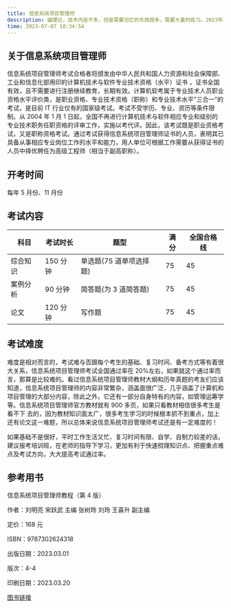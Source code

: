 ```yaml
---
title: 信息系统项目管理师
description: 偏理论，技术内容不多，但是需要记忆的东西很多，需要大量的练习。2023年3月份教材刚刚改版。
time: 2023-07-07 10:34:54
---
```


## 关于信息系统项目管理师

信息系统项目管理师考试合格者将颁发由中华人民共和国人力资源和社会保障部、工业和信息化部用印的计算机技术与软件专业技术资格（水平）证书 ，证书全国有效，且不需要进行注册继续教育，长期有效。计算机软考属于专业技术人员职业资格水平评价类，是职业资格、专业技术资格（职称）和专业技术水平"三合一"的考试，是目前 IT 行业仅有的国家级考试。考试不受学历、专业、资历等条件限制。从 2004 年 1 月 1 日起，全国不再进行计算机技术与软件相应专业和级别的专业技术职务任职资格的评审工作，实施以考代评。因此，该考试既是职业资格考试，又是职称资格考试。通过考试获得信息系统项目管理师证书的人员，表明其已具备从事相应专业岗位工作的水平和能力，用人单位可根据工作需要从获得证书的人员中择优聘任为高级工程师（相当于副高职称）。

## 开考时间

每年 5 月份、11 月份

## 考试内容

| 科目     | 考试时长 | 题型                    | 满分 | 全国合格线 |
| -------- | -------- | ----------------------- | ---- | ---------- |
| 综合知识 | 150 分钟 | 单选题(75 道单项选择题) | 75   | 45         |
| 案例分析 | 90 分钟  | 简答题(为 3 道简答题)   | 75   | 45         |
| 论文     | 120 分钟 | 写作题                  | 75   | 45         |

## 考试难度

难度是相对而言的，考试难与否跟每个考生的基础、复习时间、备考方式等有着很大关系，信息系统项目管理师考试全国通过率在 20%左右，如果就这个通过率而言，那算是比较难的。看过信息系统项目管理师教材大纲和历年真题的考友们应该知道，信息系统项目管理师的内容非常繁杂，涵盖面很广泛，几乎涵盖了计算机和项目管理的大部分内容，除此之外，它还有一部分自身特有的内容，如管理运筹学等。信息系统项目管理师官方教材就有 900 多页，如果只看教材相信很多考生是看不下 去的，因为教材知识面太广，很多考生学习的时候根本抓不到重点，加上还有论文这一难题，所以总体来说信息系统项目管理师考试还是有一定难度的！

如果基础不是很好，平时工作生活又忙、复习时间有限、自学、自制力较差的话，建议报考培训班，在老师的指导下学习，更加有利于快速梳理知识点、把握重点难点及考试方向，大大提高考试通过率。

## 参考用书

信息系统项目管理师教程（第 4 版）

作者：刘明亮 宋跃武 主编 张树玲 刘玲 王喜升 副主编

定价：168 元

ISBN：9787302624318

出版日期：2023.03.01

版次：4-4

印刷日期：2023.03.20

[图书链接](http://www.tup.tsinghua.edu.cn/Wap/tsxqy.aspx?id=09983001)

